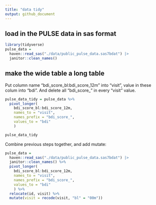 ```yaml
---
title: "data tidy"
output: github_document
---
```


## load in the PULSE data in sas format
```r
library(tidyverse)
pulse_data = 
  haven::read_sas("./data/public_pulse_data.sas7bdat") |>
  janitor::clean_names()
```

## make the wide table a long table
Put column name "bdi_score_bl:bdi_score_12m" into "visit", value in these colum into "bdi". And delete all "bdi_score_" in every "visit" value.
```r
pulse_data_tidy = pulse_data %>%
  pivot_longer(
    bdi_score_bl:bdi_score_12m,
    names_to = "visit", 
    names_prefix = "bdi_score_",
    values_to = "bdi"
    )

pulse_data_tidy
```

Combine previous steps together, and add mutate:
```r
pulse_data = 
  haven::read_sas("./data/public_pulse_data.sas7bdat") |>
  janitor::clean_names() %>%
  pivot_longer(
    bdi_score_bl:bdi_score_12m,
    names_to = "visit", 
    names_prefix = "bdi_score_",
    values_to = "bdi"
    ) %>%
  relocate(id, visit) %>%
  mutate(visit = recode(visit, "bl" = "00m"))
```

